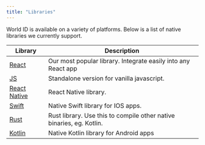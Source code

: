 ```yaml
---
title: "Libraries"
---
```


World ID is available on a variety of platforms. Below is a list of native libraries we currently support.

<table>
  <thead>
    <tr>
      <th className="p-2 text-left align-middle">Library</th>
      <th className="p-2 text-left align-middle">Description</th>
    </tr>
  </thead>
  <tbody>
    <tr>
      <td className="p-2 align-middle">
        <a href="https://www.npmjs.com/package/@worldcoin/idkit">React</a>
      </td>
      <td className="p-2 align-middle">
        Our most popular library. Integrate easily into any React app
      </td>
    </tr>
    <tr>
      <td className="p-2 align-middle">
        <a href="https://www.npmjs.com/package/@worldcoin/idkit-standalone">
          JS
        </a>
      </td>
      <td className="p-2 align-middle">
        Standalone version for vanilla javascript.
      </td>
    </tr>
    <tr>
      <td className="p-2 align-middle">
        <a href="https://www.npmjs.com/package/@worldcoin/idkit-react-native">
          React Native
        </a>
      </td>
      <td className="p-2 align-middle">React Native library.</td>
    </tr>
    <tr>
      <td className="p-2 align-middle">
        <a href="https://swiftpackageindex.com/worldcoin/idkit-swift">Swift</a>
      </td>
      <td className="p-2 align-middle">Native Swift library for IOS apps.</td>
    </tr>
    <tr>
      <td className="p-2 align-middle">
        <a href="https://crates.io/crates/idkit">Rust</a>
      </td>
      <td className="p-2 align-middle">
        Rust library. Use this to compile other native binaries, eg. Kotlin.
      </td>
    </tr>
    <tr>
      <td className="p-2 align-middle">
        <a href="https://github.com/worldcoin/idkit-kotlin/packages/2232016">
          Kotlin
        </a>
      </td>
      <td className="p-2 align-middle">
        Native Kotlin library for Android apps
      </td>
    </tr>
  </tbody>
</table>
